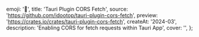   emoji: '🦀',
  title: 'Tauri Plugin CORS Fetch',
  source: 'https://github.com/idootop/tauri-plugin-cors-fetch',
  preview: 'https://crates.io/crates/tauri-plugin-cors-fetch',
  createAt: '2024-03',
  description: 'Enabling CORS for fetch requests within Tauri App',
  cover: '',
};
